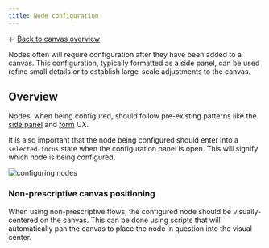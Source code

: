 ```yaml
---
title: Node configuration
---
```


<- [Back to canvas overview](https://pages.github.ibm.com/cdai-design/pal/patterns/canvas/index) 


<PageDescription>

Nodes often will require configuration after they have been added to a canvas. This configuration, typically formatted as a side panel, can be used refine small details or to establish large-scale adjustments to the canvas.

</PageDescription>

## Overview

Nodes, when being configured, should follow pre-existing patterns like the [side panel](https://pages.github.ibm.com/cdai-design/cloud-pal/components/side-panel-on-cloud/usage) and [form](https://www.carbondesignsystem.com/components/form/usage/) UX. 

It is also important that the node being configured should enter into a `selected-focus` state when the configuration panel is open. This will signify which node is being configured.

<Row>
  <Column colMd={8} colLg={8}>

![configuring nodes](/images/configuringNode.svg)

  </Column>
</Row>

### Non-prescriptive canvas positioning
When using non-prescriptive flows, the configured node should be visually-centered on the canvas. This can be done using scripts that will automatically pan the canvas to place the node in question into the visual center.
